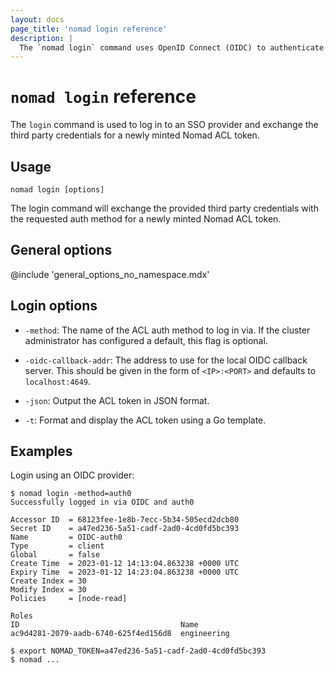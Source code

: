 ```yaml
---
layout: docs
page_title: 'nomad login reference'
description: |
  The `nomad login` command uses OpenID Connect (OIDC) to authenticate a user with a single sign-on (SSO) provider. Nomad creates an access control list (ACL) token after successful authentication.
---
```


# `nomad login` reference

The `login` command is used to log in to an SSO provider and exchange the third
party credentials for a newly minted Nomad ACL token.

## Usage

```plaintext
nomad login [options]
```

The login command will exchange the provided third party credentials with the
requested auth method for a newly minted Nomad ACL token.

## General options

@include 'general_options_no_namespace.mdx'

## Login options

- `-method`: The name of the ACL auth method to log in via. If the cluster
  administrator has configured a default, this flag is optional.

- `-oidc-callback-addr`: The address to use for the local OIDC callback server.
  This should be given in the form of `<IP>:<PORT>` and defaults to
  `localhost:4649`.

- `-json`: Output the ACL token in JSON format.

- `-t`: Format and display the ACL token using a Go template.

## Examples

Login using an OIDC provider:

```shell-session
$ nomad login -method=auth0
Successfully logged in via OIDC and auth0

Accessor ID  = 68123fee-1e8b-7ecc-5b34-505ecd2dcb80
Secret ID    = a47ed236-5a51-cadf-2ad0-4cd0fd5bc393
Name         = OIDC-auth0
Type         = client
Global       = false
Create Time  = 2023-01-12 14:13:04.863238 +0000 UTC
Expiry Time  = 2023-01-12 14:23:04.863238 +0000 UTC
Create Index = 30
Modify Index = 30
Policies     = [node-read]

Roles
ID                                    Name
ac9d4281-2079-aadb-6740-625f4ed156d8  engineering

$ export NOMAD_TOKEN=a47ed236-5a51-cadf-2ad0-4cd0fd5bc393
$ nomad ...
```
